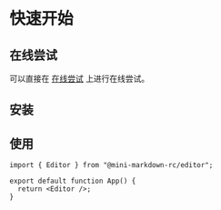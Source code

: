 
# 快速开始

## 在线尝试

可以直接在 [在线尝试](../example) 上进行在线尝试。

## 安装

<PackageManagerTabs command="install @mini-markdown-rc/editor" />

## 使用

```tsx [src/App.tsx]
import { Editor } from "@mini-markdown-rc/editor";

export default function App() {
  return <Editor />;
}
```
